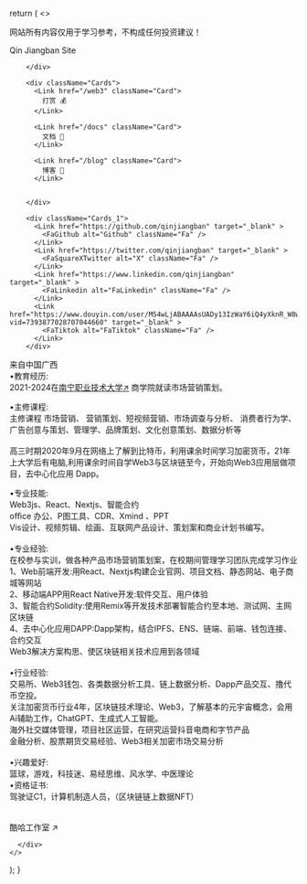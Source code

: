 
  return (
    <>
      <div className="Home">
           <Callout type="warning" emoji="⚠">
            网站所有内容仅用于学习参考，不构成任何投资建议！
          </Callout>
        <div className="Home_b">
          <p className="font_size">Qin Jiangban Site</p>

        </div>

        <div className="Cards">
          <Link href="/web3" className="Card">
            打赏 💰
          </Link>

          <Link href="/docs" className="Card">
            文档 📖
          </Link>

          <Link href="/blog" className="Card">
            博客 📰
          </Link>


        </div>

        <div className="Cards_1">
          <Link href="https://github.com/qinjiangban" target="_blank" >
            <FaGithub alt="Github" className="Fa" />
          </Link>
          <Link href="https://twitter.com/qinjiangban" target="_blank" >
            <FaSquareXTwitter alt="X" className="Fa" />
          </Link>
          <Link href="https://www.linkedin.com/qinjiangban" target="_blank" >
            <FaLinkedin alt="FaLinkedin" className="Fa" />
          </Link>
          <Link href="https://www.douyin.com/user/MS4wLjABAAAAsUADy13IzWaY6iQ4yXknR_W8wCZPQCBA68G6wHPYd3k?vid=7393877028707044660" target="_blank" >
            <FaTiktok alt="FaTiktok" className="Fa" />
          </Link>          
        </div>





<div className="text">

<p className="text_p">
来自中国广西<br/>
•教育经历:<br/>
2021-2024在<a href="https://www.nncvt.edu.cn" target='_blank'>南宁职业技术大学↗</a>
商学院就读市场营销策划。<br/>

•主修课程:<br/>
主修课程	市场营销、 营销策划、短视频营销、市场调查与分析、 消费者行为学、 广告创意与策划、管理学、品牌策划、文化创意策划、数据分析等<br/>
<br/>
高三时期2020年9月在网络上了解到比特币，利用课余时间学习加密货币，21年上大学后有电脑,利用课余时间自学Web3与区块链至今，开始向Web3应用层做项目，去中心化应用 Dapp。
</p>

</div>

<div className="text">

<p className="text_p">
•专业技能:<br/>
Web3js、React、Nextjs、智能合约<br/>
oﬃce 办公、P图工具、CDR、Xmind 、PPT<br/>
Vis设计、视频剪辑、绘画、互联网产品设计、策划案和商业计划书编写。<br/>
<br/>
•专业经验:<br/>
在校参与实训，做各种产品市场营销策划案，在校期间管理学习团队完成学习作业<br/>
1、Web前端开发:用React、Nextjs构建企业官网、项目文档、静态网站、电子商城等网站<br/>
2、移动端APP用React Native开发:软件交互、用户体验<br/>
3、智能合约Solidity:使用Remix等开发技术部署智能合约至本地、测试网、主网区块链<br/>
4、去中心化应用DAPP:Dapp架构，结合IPFS、ENS、链端、前端、钱包连接、合约交互<br/>
Web3解决方案构思、使区块链相关技术应用到各领域<br/>
<br/>
•行业经验:<br/>
交易所、Web3钱包、各类数据分析工具、链上数据分析、Dapp产品交互、撸代币空投。<br/>
关注加密货币行业4年，区块链技术理论、Web3，了解基本的元宇宙概念，会用Ai辅助工作，ChatGPT、生成式人工智能。<br/>
海外社交媒体管理，项目社区运营，在研究运营抖音电商和字节产品<br/>
金融分析、股票期货交易经验、Web3相关加密市场交易分析
<br/>
<br/>
•兴趣爱好:<br/>
篮球，游戏，科技迷、易经思维、风水学、中医理论
<br/>
•资格证书:<br/>
驾驶证C1，计算机制造人员，（区块链链上数据NFT）<br/>
<br/>
<br/>
          <Link href="https://callha.com" target="_blank"  className="Fa">
            酷哈工作室 ↗
          </Link>
</p>



</div>

      </div>
    </>
  );
}
